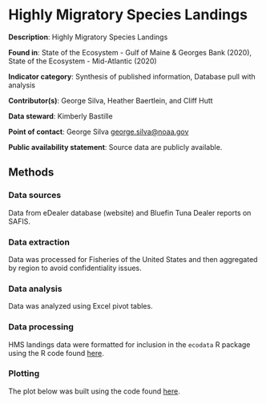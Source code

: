 # Highly Migratory Species Landings

**Description**: Highly Migratory Species Landings

**Found in**: State of the Ecosystem - Gulf of Maine & Georges Bank (2020), State of the Ecosystem - Mid-Atlantic (2020)

**Indicator category**: Synthesis of published information, Database pull with analysis

**Contributor(s)**: George Silva, Heather Baertlein, and Cliff Hutt
  
**Data steward**: Kimberly Bastille
  
**Point of contact**: George Silva <george.silva@noaa.gov>
  
**Public availability statement**: Source data are publicly available.

## Methods


### Data sources
Data from eDealer database (website) and Bluefin Tuna Dealer reports on SAFIS.


### Data extraction 
Data was processed for Fisheries of the United States and then aggregated by region to avoid confidentiality issues.

### Data analysis
Data was analyzed using Excel pivot tables.

### Data processing
HMS landings data were formatted for inclusion in the `ecodata` R package using the R code found [here](https://raw.githubusercontent.com/NOAA-EDAB/ecodata/master/data-raw/get_hms_landings_rev.R).

### Plotting

The plot below was built using the code found
[here](https://github.com/NOAA-EDAB/ecodata/blob/master/chunk-scripts/LTL.Rmd-cold_pool.R). 

<!-- ```{r , code = readLines("https://raw.githubusercontent.com/NOAA-EDAB/ecodata/master/chunk-scripts/LTL.Rmd-cold_pool.R"), fig.cap = "Cold Pool Index", fig.align="center", eval=T, echo=F} -->

<!-- ``` -->